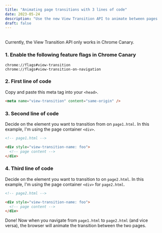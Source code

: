 ```yaml
---
title: "Animating page transitions with 3 lines of code"
date: 2023-05-24
description: "Use the new View Transition API to animate between pages."
draft: false
---
```



<br />

<Note type="warning" emoji="⚠️">
  Currently, the View Transition API only works in Chrome Canary.
</Note>

<br />

### 1. Enable the following feature flags in Chrome Canary

```
chrome://flags#view-transition
chrome://flags#view-transition-on-navigation
```

### 2. First line of code

Copy and paste this meta tag into your `<head>`.

```html
<meta name="view-transition" content="same-origin" />
```

### 3. Second line of code

Decide on the element you want to transition from on `page1.html`. In this example, I'm using the page container `<div>`.

```html
<!-- page1.html -->

<div style="view-transition-name: foo">
  <!-- page content -->
</div>
```

### 4. Third line of code

Decide on the element you want to transition to on `page2.html`. In this example, I'm using the page container `<div>` for `page2.html`.

```html
<!-- page2.html -->

<div style="view-transition-name: foo">
  <!-- page content -->
</div>
```

Done! Now when you navigate from `page1.html` to `page2.html` (and vice versa), the browser will animate the transition between the two pages.
